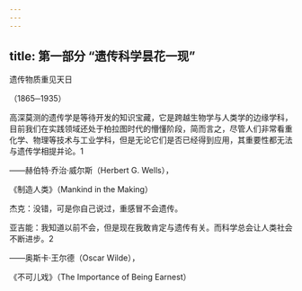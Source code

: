 ```yaml
---
---
---
```

title: 第一部分 “遗传科学昙花一现”
---




遗传物质重见天日

（1865─1935）


高深莫测的遗传学是等待开发的知识宝藏，它是跨越生物学与人类学的边缘学科，目前我们在实践领域还处于柏拉图时代的懵懂阶段，简而言之，尽管人们非常看重化学、物理等技术与工业学科，但是无论它们是否已经得到应用，其重要性都无法与遗传学相提并论。1

——赫伯特·乔治·威尔斯（Herbert G. Wells），

《制造人类》（Mankind in the Making）



杰克：没错，可是你自己说过，重感冒不会遗传。

亚吉能：我知道以前不会，但是现在我敢肯定与遗传有关。而科学总会让人类社会不断进步。2

——奥斯卡·王尔德（Oscar Wilde），

《不可儿戏》（The Importance of Being Earnest）